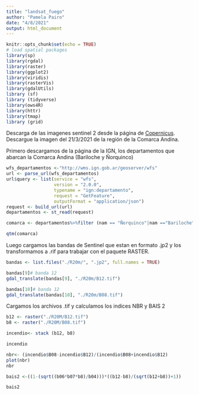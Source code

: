 ```yaml
---
title: "landsat_fuego"
author: "Pamela Pairo"
date: "4/8/2021"
output: html_document
---
```


```r
knitr::opts_chunk$set(echo = TRUE)
# load spatial packages
library(sp)
library(rgdal)
library(raster)
library(ggplot2)
library(viridis)
library(rasterVis)
library(gdalUtils)
library (sf)
library (tidyverse)
library(ows4R)
library(httr)
library(tmap)
library (grid)

```


Descarga de las imagenes sentinel 2 desde la página de [Copernicus](https://scihub.copernicus.eu/dhus/#/home). Descargue la imagen del 21/3/2021 de la región de la Comarca Andina.

Primero descargamos de la página de la IGN, los departamentos que abarcan la Comarca Andina (Bariloche y Ñorquinco)

```r

wfs_departamentos <-"http://wms.ign.gob.ar/geoserver/wfs"
url <- parse_url(wfs_departamentos)
url$query <- list(service = "wfs",
                  version = "2.0.0",
                  typename = "ign:departamento",
                  request = "GetFeature",
                  outputFormat = "application/json")
request <- build_url(url)
departamentos <- st_read(request)

comarca <- departamentos%>%filter (nam == "Ñorquinco"|nam =="Bariloche" )

qtm(comarca)

```

Luego cargamos las bandas de Sentinel que estan en formato .jp2 y los transformamos a .rif para trabajar con el paquete RASTER.

```r
bandas <- list.files("./R20m/", ".jp2", full.names = TRUE)

bandas[9]# banda 12
gdal_translate(bandas[9], "./R20m/B12.tif")

bandas[10]# banda 12
gdal_translate(bandas[10], "./R20m/B08.tif")
```

Cargamos los archivos .tif y calculamos los indices NBR y BAIS 2

```r

b12 <- raster("./R20M/B12.tif")
b8 <- raster("./R20M/B08.tif")

incendio<- stack (b12, b8)

incendio

nbr<- (incendio$B08-incendio$B12)/(incendio$B08+incendio$B12)
plot(nbr)
nbr

bais2 <-((1-(sqrt((b06*b07*b8)/b04)))*((b12-b8)/(sqrt(b12+b8))+1))

bais2
```

